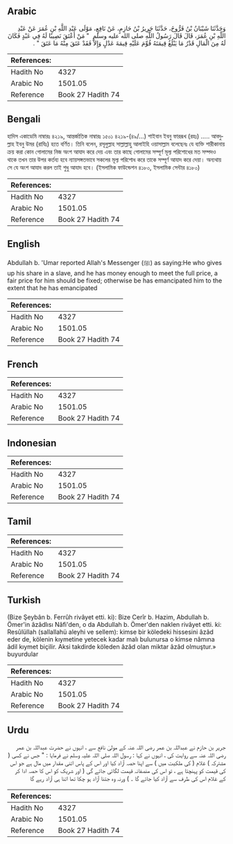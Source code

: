 ## Arabic


<div dir="rtl" lang="ar" style={{fontSize:'larger',backgroundColor:'#f8f9fa',padding:20}}>
وَحَدَّثَنَا شَيْبَانُ بْنُ فَرُّوخَ، حَدَّثَنَا جَرِيرُ بْنُ حَازِمٍ، عَنْ نَافِعٍ، مَوْلَى عَبْدِ اللَّهِ بْنِ عُمَرَ عَنْ عَبْدِ اللَّهِ بْنِ عُمَرَ، قَالَ قَالَ رَسُولُ اللَّهِ صلى الله عليه وسلم ‏ "‏ مَنْ أَعْتَقَ نَصِيبًا لَهُ فِي عَبْدٍ فَكَانَ لَهُ مِنَ الْمَالِ قَدْرُ مَا يَبْلُغُ قِيمَتَهُ قُوِّمَ عَلَيْهِ قِيمَةَ عَدْلٍ وَإِلاَّ فَقَدْ عَتَقَ مِنْهُ مَا عَتَقَ ‏"‏ ‏.‏
</div>
<div style={{backgroundColor:'#f8f9fa',padding:20, marginBottom: 10}}><table> <thead> <tr> <th>References:</th> <th></th> </tr> </thead> <tbody><tr><td>Hadith No</td><td>4327</td></tr><tr><td>Arabic No</td><td>1501.05</td></tr><tr><td>Reference</td><td>Book 27 Hadith 74</td></tr></tbody></table></div>

## Bengali


<div dir="ltr" lang="bn" style={{fontSize:'larger',backgroundColor:'#f8f9fa',padding:20}}>
হাদিস একাডেমি নাম্বারঃ ৪২১৯, আন্তর্জাতিক নাম্বারঃ ১৫০১ ৪২১৯-(৪৯/...) শাইবান ইবনু ফাররূখ (রহঃ) ..... আবদুল্লাহ ইবনু উমর (রাযিঃ) হতে বর্ণিত। তিনি বলেন, রসূলুল্লাহ সাল্লাল্লাহু আলাইহি ওয়াসাল্লাম বলেছেনঃ যে ব্যক্তি শারীকানায় ক্রয় করা কোন গোলামের নিজ অংশ আযাদ করে দেয় এবং তার কাছে গোলামের সম্পূর্ণ মূল্য পরিশোধের মত সম্পদও থাকে তখন তার উপর কর্তব্য হবে ন্যায়সঙ্গতভাবে সকলের মূল্য পরিশোধ করে তাকে সম্পূর্ণ আযাদ করে দেয়া। অন্যথায় সে যে অংশ আযাদ করল তাই শুধু আযাদ হবে। (ইসলামিক ফাউন্ডেশন ৪১৮০, ইসলামিক সেন্টার ৪১৮০)
</div>
<div style={{backgroundColor:'#f8f9fa',padding:20, marginBottom: 10}}><table> <thead> <tr> <th>References:</th> <th></th> </tr> </thead> <tbody><tr><td>Hadith No</td><td>4327</td></tr><tr><td>Arabic No</td><td>1501.05</td></tr><tr><td>Reference</td><td>Book 27 Hadith 74</td></tr></tbody></table></div>

## English


<div dir="ltr" lang="en" style={{fontSize:'larger',backgroundColor:'#f8f9fa',padding:20}}>
Abdullah b. 'Umar reported Allah's Messenger (ﷺ) as saying:He who gives up his share in a slave, and he has money enough to meet the full price, a fair price for him should be fixed; otherwise be has emancipated him to the extent that he has emancipated
</div>
<div style={{backgroundColor:'#f8f9fa',padding:20, marginBottom: 10}}><table> <thead> <tr> <th>References:</th> <th></th> </tr> </thead> <tbody><tr><td>Hadith No</td><td>4327</td></tr><tr><td>Arabic No</td><td>1501.05</td></tr><tr><td>Reference</td><td>Book 27 Hadith 74</td></tr></tbody></table></div>

## French


<div dir="ltr" lang="fr" style={{fontSize:'larger',backgroundColor:'#f8f9fa',padding:20}}>

</div>
<div style={{backgroundColor:'#f8f9fa',padding:20, marginBottom: 10}}><table> <thead> <tr> <th>References:</th> <th></th> </tr> </thead> <tbody><tr><td>Hadith No</td><td>4327</td></tr><tr><td>Arabic No</td><td>1501.05</td></tr><tr><td>Reference</td><td>Book 27 Hadith 74</td></tr></tbody></table></div>

## Indonesian


<div dir="ltr" lang="id" style={{fontSize:'larger',backgroundColor:'#f8f9fa',padding:20}}>

</div>
<div style={{backgroundColor:'#f8f9fa',padding:20, marginBottom: 10}}><table> <thead> <tr> <th>References:</th> <th></th> </tr> </thead> <tbody><tr><td>Hadith No</td><td>4327</td></tr><tr><td>Arabic No</td><td>1501.05</td></tr><tr><td>Reference</td><td>Book 27 Hadith 74</td></tr></tbody></table></div>

## Tamil


<div dir="ltr" lang="ta" style={{fontSize:'larger',backgroundColor:'#f8f9fa',padding:20}}>

</div>
<div style={{backgroundColor:'#f8f9fa',padding:20, marginBottom: 10}}><table> <thead> <tr> <th>References:</th> <th></th> </tr> </thead> <tbody><tr><td>Hadith No</td><td>4327</td></tr><tr><td>Arabic No</td><td>1501.05</td></tr><tr><td>Reference</td><td>Book 27 Hadith 74</td></tr></tbody></table></div>

## Turkish


<div dir="ltr" lang="tr" style={{fontSize:'larger',backgroundColor:'#f8f9fa',padding:20}}>
(Bize Şeybân b. Ferrûh rivâyet etti. ki): Bize Cerîr b. Hazim, Abdullah b. Ömer'in âzâdlısı Nâfi'den, o da Abdullah b. Ömer'den naklen rivâyet etti. ki: Resûlüllah (sallallahü aleyhi ve sellem): kimse bir köledeki hissesini âzâd eder de, kölenin kıymetine yetecek kadar malı bulunursa o kimse nâmına âdil kıymet biçilir. Aksi takdirde köleden âzâd olan miktar âzâd olmuştur.» buyurdular
</div>
<div style={{backgroundColor:'#f8f9fa',padding:20, marginBottom: 10}}><table> <thead> <tr> <th>References:</th> <th></th> </tr> </thead> <tbody><tr><td>Hadith No</td><td>4327</td></tr><tr><td>Arabic No</td><td>1501.05</td></tr><tr><td>Reference</td><td>Book 27 Hadith 74</td></tr></tbody></table></div>

## Urdu


<div dir="rtl" lang="ur" style={{fontSize:'larger',backgroundColor:'#f8f9fa',padding:20}}>
جریر بن حازم نے عبداللہ بن عمر رضی اللہ عنہ کے مولیٰ نافع سے ، انہوں نے حضرت عبداللہ بن عمر رضی اللہ عنہ سے روایت کی ، انہوں نے کہا : رسول اللہ صلی اللہ علیہ وسلم نے فرمایا : " جس نے کسی ( مشترکہ ) غلام ( کی ملکیت میں ) سے اپنا حصہ آزاد کیا اور اس کے پاس اتنی مقدار میں مال ہے جو اس کی قیمت کو پہنچتا ہے ، تو اس کی منصفانہ قیمت لگائی جائے گی ( اور شریک کو اس کا حصہ ادا کر کے غلام اس کی طرف سے آزاد کیا جائے گا ۔ ) ورنہ وہ جتنا آزاد ہو چکا تھا اتنا ہی آزاد رہے گا
</div>
<div style={{backgroundColor:'#f8f9fa',padding:20, marginBottom: 10}}><table> <thead> <tr> <th>References:</th> <th></th> </tr> </thead> <tbody><tr><td>Hadith No</td><td>4327</td></tr><tr><td>Arabic No</td><td>1501.05</td></tr><tr><td>Reference</td><td>Book 27 Hadith 74</td></tr></tbody></table></div>
